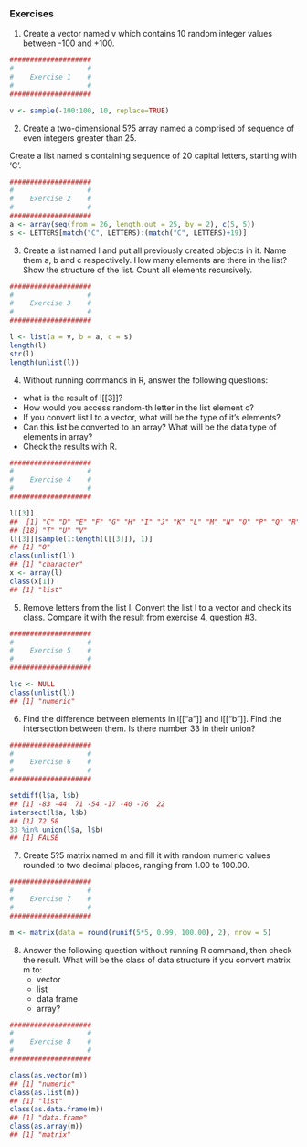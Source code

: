 
### Exercises


1. Create a vector named v which contains 10 random integer values between -100 and +100.

```r
####################
#                  #
#    Exercise 1    #
#                  #
####################

v <- sample(-100:100, 10, replace=TRUE)

```

2. Create a two-dimensional 5?5 array named a comprised of sequence of even integers greater than 25.

  Create a list named s containing sequence of 20 capital letters, starting with 'C'.
   
```r
####################
#                  #
#    Exercise 2    #
#                  #
####################
a <- array(seq(from = 26, length.out = 25, by = 2), c(5, 5))
s <- LETTERS[match("C", LETTERS):(match("C", LETTERS)+19)]

```

3. Create a list named l and put all previously created objects in it. Name them a, b and c respectively. 
How many elements are there in the list? Show the structure of the list. Count all elements recursively.

```r
####################
#                  #
#    Exercise 3    #
#                  #
####################

l <- list(a = v, b = a, c = s)
length(l)
str(l)
length(unlist(l))

```

4. Without running commands in R, answer the following questions:

* what is the result of l[[3]]?
* How would you access random-th letter in the list element c?
* If you convert list l to a vector, what will be the type of it's elements?
* Can this list be converted to an array? What will be the data type of elements in array?
* Check the results with R.

```r
####################
#                  #
#    Exercise 4    #
#                  #
####################

l[[3]]
##  [1] "C" "D" "E" "F" "G" "H" "I" "J" "K" "L" "M" "N" "O" "P" "Q" "R" "S"
## [18] "T" "U" "V"
l[[3]][sample(1:length(l[[3]]), 1)]
## [1] "O"
class(unlist(l))
## [1] "character"
x <- array(l)
class(x[1])
## [1] "list"
```

5. Remove letters from the list l. Convert the list l to a vector and check its class. Compare it with the result from exercise 4, question #3.

```r
####################
#                  #
#    Exercise 5    #
#                  #
####################

l$c <- NULL
class(unlist(l))
## [1] "numeric"

```

6. Find the difference between elements in l[["a"]] and l[["b"]]. Find the intersection between them. Is there number 33 in their union?

```r
####################
#                  #
#    Exercise 6    #
#                  #
####################

setdiff(l$a, l$b)
## [1] -83 -44  71 -54 -17 -40 -76  22
intersect(l$a, l$b)
## [1] 72 58
33 %in% union(l$a, l$b)
## [1] FALSE
```

7. Create 5?5 matrix named m and fill it with random numeric values rounded to two decimal places, ranging from 1.00 to 100.00.

```r
####################
#                  #
#    Exercise 7    #
#                  #
####################

m <- matrix(data = round(runif(5*5, 0.99, 100.00), 2), nrow = 5)

```

8. Answer the following question without running R command, then check the result.
   What will be the class of data structure if you convert matrix m to:
   * vector
   * list
   * data frame
   * array?
   
```r
####################
#                  #
#    Exercise 8    #
#                  #
####################

class(as.vector(m))
## [1] "numeric"
class(as.list(m))
## [1] "list"
class(as.data.frame(m))
## [1] "data.frame"
class(as.array(m))
## [1] "matrix"

```
   
